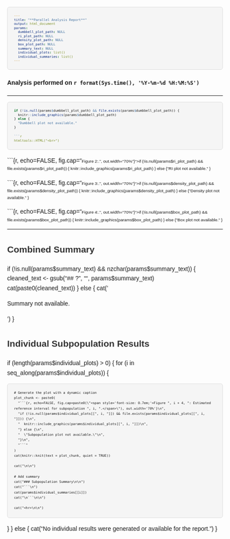 ```yaml
---
title: "**Parallel Analysis Report**"
output: html_document
params:
  dumbbell_plot_path: NULL
  ri_plot_path: NULL
  density_plot_path: NULL
  box_plot_path: NULL
  summary_text: NULL
  individual_plots: list()
  individual_summaries: list()
---
```


<style>
body {
  font-family: Helvetica;
  line-height: 1.6;
}
h1, h2, h3 {
  color: #333;
}
pre {
  font-size: 9px !important;
  font-family: Helvetica, sans-serif !important;
  white-space: pre-wrap !important;
  word-wrap: break-word !important;
  background-color: #f5f5f5 !important;
  border: 1px solid #ddd !important;
  padding: 15px !important;
  border-radius: 5px !important;
}
@page {
  @bottom-right {
    content: "Page " counter(page) " of " counter(pages);
    font-size: 10px;
  }
}
</style>

#### Analysis performed on `r format(Sys.time(), '%Y-%m-%d %H:%M:%S')`

---

```r
if (!is.null(params$dumbbell_plot_path) && file.exists(params$dumbbell_plot_path)) {
  knitr::include_graphics(params$dumbbell_plot_path)
} else {
  "Dumbbell plot not available."
}

```r
htmltools::HTML("<br>")
```

```{r, echo=FALSE, fig.cap="<span style='font-size: 0.7em;'>Figure 2:.", out.width="70%"}">if (!is.null(params$ri_plot_path) && file.exists(params$ri_plot_path)) {
  knitr::include_graphics(params$ri_plot_path)
} else {
  "RI plot not available."
}

```{r, echo=FALSE, fig.cap="<span style='font-size: 0.7em;'>Figure 3:.", out.width="70%"}">if (!is.null(params$density_plot_path) && file.exists(params$density_plot_path)) {
  knitr::include_graphics(params$density_plot_path)
} else {
  "Density plot not available."
}

```{r, echo=FALSE, fig.cap="<span style='font-size: 0.7em;'>Figure 4:.", out.width="70%"}">if (!is.null(params$box_plot_path) && file.exists(params$box_plot_path)) {
  knitr::include_graphics(params$box_plot_path)
} else {
  "Box plot not available."
}

---

## Combined Summary

if (!is.null(params$summary_text) && nzchar(params$summary_text)) {
  cleaned_text <- gsub("## ?", "", params$summary_text)
  cat(paste0(cleaned_text))
} else {
  cat('<p>Summary not available.</p>')
}

## Individual Subpopulation Results

if (length(params$individual_plots) > 0) {
  for (i in seq_along(params$individual_plots)) {
    
    # Generate the plot with a dynamic caption
    plot_chunk <- paste0(
      "```{r, echo=FALSE, fig.cap=paste0(\"<span style='font-size: 0.7em;'>Figure ", i + 4, ": Estimated reference interval for subpopulation ", i, ".</span>\"), out.width='70%'}\n",
      "if (!is.null(params$individual_plots[[", i, "]]) && file.exists(params$individual_plots[[", i, "]])) {\n",
      "  knitr::include_graphics(params$individual_plots[[", i, "]])\n",
      "} else {\n",
      "  \"Subpopulation plot not available.\"\n",
      "}\n",
      "```"
    )
    cat(knitr::knit(text = plot_chunk, quiet = TRUE))
    
    cat("\n\n")
    
    # Add summary
    cat("### Subpopulation Summary\n\n")
    cat("```\n")
    cat(params$individual_summaries[[i]])
    cat("\n```\n\n")
    
    cat("<hr>\n\n")
  }
} else {
  cat("No individual results were generated or available for the report.\n")
}